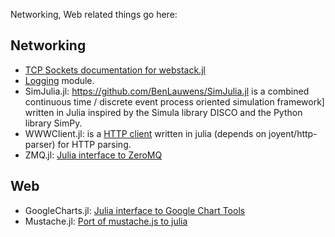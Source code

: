 Networking, Web related things go here:

== Networking ==
* [http://blog.leahhanson.us/using-tcp-sockets-in-julia.html TCP Sockets documentation for webstack.jl]
* [https://github.com/kmsquire/Logging.jl Logging] module.
* SimJulia.jl: https://github.com/BenLauwens/SimJulia.jl is a combined continuous time / discrete event process oriented simulation framework] written in Julia inspired by the Simula library DISCO and the Python library SimPy.
* WWWClient.jl: is a [https://github.com/loladiro/WWWClient.jl  HTTP client] written in julia (depends on joyent/http-parser) for HTTP parsing. 
* ZMQ.jl: [https://github.com/JuliaLang/ZMQ.jl Julia interface to ZeroMQ]

== Web ==
* GoogleCharts.jl: [https://github.com/jverzani/GoogleCharts.jl Julia interface to Google Chart Tools]
* Mustache.jl: [https://github.com/jverzani/Mustache.jl Port of mustache.js to julia]


